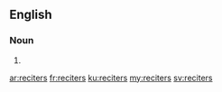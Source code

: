 ==English==

===Noun===
{{head|en}}

# {{plural of|reciter}}

[[ar:reciters]]
[[fr:reciters]]
[[ku:reciters]]
[[my:reciters]]
[[sv:reciters]]